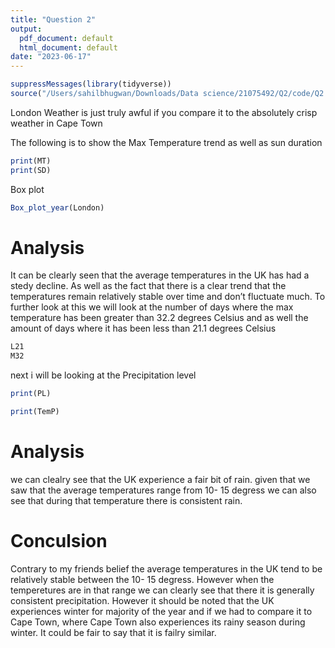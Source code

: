 ```yaml
---
title: "Question 2"
output:
  pdf_document: default
  html_document: default
date: "2023-06-17"
---
```




```r
suppressMessages(library(tidyverse))
source("/Users/sahilbhugwan/Downloads/Data science/21075492/Q2/code/Q2.R")
```

London Weather is just truly awful if you compare it to the absolutely crisp weather in Cape Town 

The following is to show the Max Temperature trend as well as sun duration 

```r
print(MT)
print(SD)
```


Box plot 

```r
Box_plot_year(London)
```

# Analysis 

It can be clearly seen that the average temperatures in the UK has had a stedy decline. As well as the fact that there is a clear trend that the temperatures remain relatively stable over time and don't fluctuate much. To further look at this we will look at the number of days where the max temperature has been greater than 32.2 degrees Celsius and as well the amount of days where it has been less than 21.1 degrees Celsius

```r
L21
M32
```




next i will be looking at the Precipitation level 

```r
print(PL)
```
```r
print(TemP)
```

# Analysis 

we can clealry see that the UK experience a fair bit of rain. given that we saw that the average temperatures range from 10- 15 degress we can also see that during that temperature there is consistent rain. 

# Conculsion 

Contrary to my friends belief the average temperatures in the UK tend to be relatively stable between the 10- 15 degress. However when the temperetures are in that range we can clearly see that there it is generally consistent precipitation. However it should be noted that the UK experiences winter for majority of the year and if we had to compare it to Cape Town, where Cape Town also experiences its rainy season during winter. It could be fair to say that it is failry similar. 